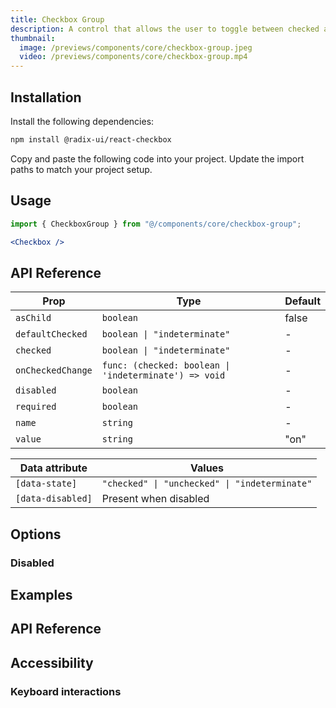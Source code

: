 ```yaml
---
title: Checkbox Group
description: A control that allows the user to toggle between checked and not checked.
thumbnail:
  image: /previews/components/core/checkbox-group.jpeg
  video: /previews/components/core/checkbox-group.mp4
---
```


<ComponentPreview name="demos/components/core/checkbox-group/default" />

## Installation

<Steps>
<Step>Install the following dependencies:</Step>

```bash
npm install @radix-ui/react-checkbox
```

  <Step>Copy and paste the following code into your project.</Step>
  <ComponentSource name="components/core/default/checkbox-group" />
  <Step>Update the import paths to match your project setup.</Step>
</Steps>

## Usage

```jsx
import { CheckboxGroup } from "@/components/core/checkbox-group";
```

```jsx
<Checkbox />
```

## API Reference

| Prop              | Type                                                  | Default |
| ----------------- | ----------------------------------------------------- | ------- |
| `asChild`         | `boolean`                                             | false   |
| `defaultChecked`  | `boolean \| "indeterminate"`                          | -       |
| `checked`         | `boolean \| "indeterminate"`                          | -       |
| `onCheckedChange` | `func: (checked: boolean \| 'indeterminate') => void` | -       |
| `disabled`        | `boolean`                                             | -       |
| `required`        | `boolean`                                             | -       |
| `name`            | `string`                                              | -       |
| `value`           | `string`                                              | "on"    |

| Data attribute    | Values                                        |
| ----------------- | --------------------------------------------- |
| `[data-state]`    | `"checked" \| "unchecked" \| "indeterminate"` |
| `[data-disabled]` | Present when disabled                         |

## Options

### Disabled

## Examples

## API Reference

## Accessibility

### Keyboard interactions

